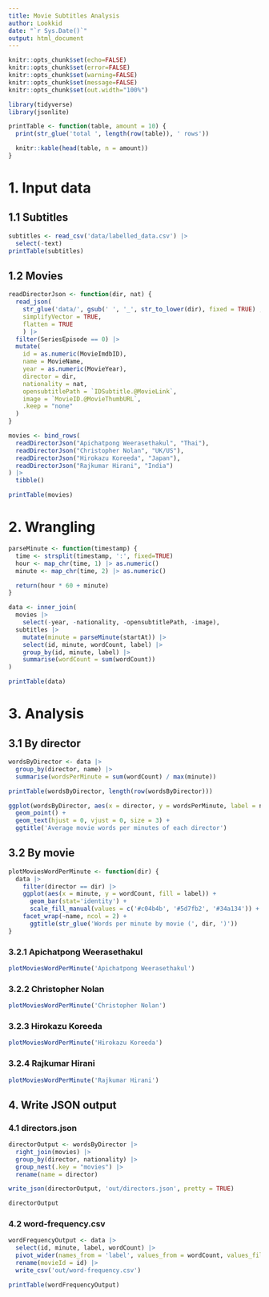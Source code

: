 ```yaml
---
title: Movie Subtitles Analysis
author: Lookkid
date: "`r Sys.Date()`"
output: html_document
---
```


```r
knitr::opts_chunk$set(echo=FALSE)
knitr::opts_chunk$set(error=FALSE)
knitr::opts_chunk$set(warning=FALSE)
knitr::opts_chunk$set(message=FALSE)
knitr::opts_chunk$set(out.width="100%")

library(tidyverse)
library(jsonlite)
```

```r
printTable <- function(table, amount = 10) {
  print(str_glue('total ', length(row(table)), ' rows'))

  knitr::kable(head(table, n = amount))
}
```

# 1. Input data

## 1.1 Subtitles

```r
subtitles <- read_csv('data/labelled_data.csv') |>
  select(-text)
printTable(subtitles)
```

## 1.2 Movies

```r
readDirectorJson <- function(dir, nat) {
  read_json(
    str_glue('data/', gsub(' ', '_', str_to_lower(dir), fixed = TRUE) , '_movies.json'),
    simplifyVector = TRUE,
    flatten = TRUE
    ) |>
  filter(SeriesEpisode == 0) |>
  mutate(
    id = as.numeric(MovieImdbID),
    name = MovieName,
    year = as.numeric(MovieYear),
    director = dir,
    nationality = nat,
    opensubtitlePath = `IDSubtitle.@MovieLink`,
    image = `MovieID.@MovieThumbURL`,
    .keep = "none"
  )
}
```

```r
movies <- bind_rows(
  readDirectorJson("Apichatpong Weerasethakul", "Thai"),
  readDirectorJson("Christopher Nolan", "UK/US"),
  readDirectorJson("Hirokazu Koreeda", "Japan"),
  readDirectorJson("Rajkumar Hirani", "India")
) |>
  tibble()

printTable(movies)
```

# 2. Wrangling

```r
parseMinute <- function(timestamp) {
  time <- strsplit(timestamp, ':', fixed=TRUE)
  hour <- map_chr(time, 1) |> as.numeric()
  minute <- map_chr(time, 2) |> as.numeric()

  return(hour * 60 + minute)
}
```

```r
data <- inner_join(
  movies |>
    select(-year, -nationality, -opensubtitlePath, -image),
  subtitles |>
    mutate(minute = parseMinute(startAt)) |>
    select(id, minute, wordCount, label) |>
    group_by(id, minute, label) |>
    summarise(wordCount = sum(wordCount))
)

printTable(data)
```

# 3. Analysis

## 3.1 By director

```r
wordsByDirector <- data |>
  group_by(director, name) |>
  summarise(wordsPerMinute = sum(wordCount) / max(minute))

printTable(wordsByDirector, length(row(wordsByDirector)))
```

```r
ggplot(wordsByDirector, aes(x = director, y = wordsPerMinute, label = name)) +
  geom_point() +
  geom_text(hjust = 0, vjust = 0, size = 3) +
  ggtitle('Average movie words per minutes of each director')
```

## 3.2 By movie

```r
plotMoviesWordPerMinute <- function(dir) {
  data |>
    filter(director == dir) |>
    ggplot(aes(x = minute, y = wordCount, fill = label)) +
      geom_bar(stat='identity') +
      scale_fill_manual(values = c('#c04b4b', '#5d7fb2', '#34a134')) +
    facet_wrap(~name, ncol = 2) +
      ggtitle(str_glue('Words per minute by movie (', dir, ')'))
}
```

### 3.2.1 Apichatpong Weerasethakul

```r
plotMoviesWordPerMinute('Apichatpong Weerasethakul')
```

### 3.2.2 Christopher Nolan

```r
plotMoviesWordPerMinute('Christopher Nolan')
```

### 3.2.3 Hirokazu Koreeda

```r
plotMoviesWordPerMinute('Hirokazu Koreeda')
```

### 3.2.4 Rajkumar Hirani

```r
plotMoviesWordPerMinute('Rajkumar Hirani')
```

## 4. Write JSON output

### 4.1 directors.json

```r
directorOutput <- wordsByDirector |>
  right_join(movies) |>
  group_by(director, nationality) |>
  group_nest(.key = "movies") |>
  rename(name = director)

write_json(directorOutput, 'out/directors.json', pretty = TRUE)

directorOutput
```

### 4.2 word-frequency.csv

```r
wordFrequencyOutput <- data |>
  select(id, minute, label, wordCount) |>
  pivot_wider(names_from = 'label', values_from = wordCount, values_fill = 0) |>
  rename(movieId = id) |>
  write_csv('out/word-frequency.csv')

printTable(wordFrequencyOutput)
```
